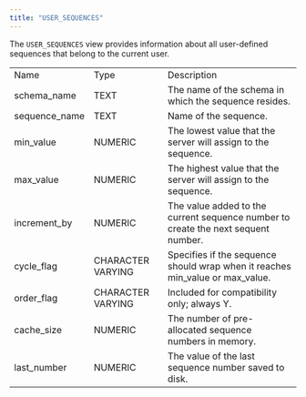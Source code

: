 ```yaml
---
title: "USER_SEQUENCES"
---
```


<div id="user_sequences" class="registered_link"></div>


The `USER_SEQUENCES` view provides information about all user-defined sequences that belong to the current user.

|                |                   |                                                                                   |
|----------------|-------------------|-----------------------------------------------------------------------------------|
| Name           | Type              | Description                                                                       |
| schema\_name   | TEXT              | The name of the schema in which the sequence resides.                             |
| sequence\_name | TEXT              | Name of the sequence.                                                             |
| min\_value     | NUMERIC           | The lowest value that the server will assign to the sequence.                     |
| max\_value     | NUMERIC           | The highest value that the server will assign to the sequence.                    |
| increment\_by  | NUMERIC           | The value added to the current sequence number to create the next sequent number. |
| cycle\_flag    | CHARACTER VARYING | Specifies if the sequence should wrap when it reaches min\_value or max\_value.   |
| order\_flag    | CHARACTER VARYING | Included for compatibility only; always Y.                                        |
| cache\_size    | NUMERIC           | The number of pre-allocated sequence numbers in memory.                           |
| last\_number   | NUMERIC           | The value of the last sequence number saved to disk.                              |
